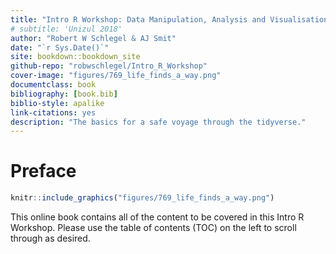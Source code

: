 ```yaml
--- 
title: "Intro R Workshop: Data Manipulation, Analysis and Visualisation"
# subtitle: 'Unizul 2018'
author: "Robert W Schlegel & AJ Smit"
date: "`r Sys.Date()`"
site: bookdown::bookdown_site
github-repo: "robwschlegel/Intro_R_Workshop"
cover-image: "figures/769_life_finds_a_way.png"
documentclass: book
bibliography: [book.bib]
biblio-style: apalike
link-citations: yes
description: "The basics for a safe voyage through the tidyverse."
---
```


# Preface {-}

```r
knitr::include_graphics("figures/769_life_finds_a_way.png")
```

This online book contains all of the content to be covered in this Intro R Workshop. Please use the table of contents (TOC) on the left to scroll through as desired.
